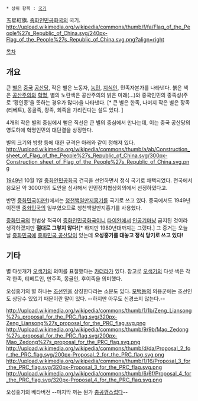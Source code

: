  * 상위 항목 : [[국기]]
五星紅旗. [[중화인민공화국]]의 국기.
http://upload.wikimedia.org/wikipedia/commons/thumb/f/fa/Flag_of_the_People%27s_Republic_of_China.svg/240px-Flag_of_the_People%27s_Republic_of_China.svg.png?align=right

[[목차]]
== 개요 ==
큰 [[별]]은 [[중국]] [[공산당]], 작은 별은 노동자, [[농민]], [[지식인]], 민족자본가를 나타낸다. 붉은 색은 [[공산주의]]와 [[혁명]], 별의 노란색은 공산주의의 밝은 미래(...)와 중국인민의 종족성(주로 '황인종'을 뜻하는 경우가 많다)을 나타낸다. [* 큰 별은 한족, 나머지 작은 별은 장족(티베트), 몽골족, 좡족, 회족을 가리킨다는 설도 있다. ]

4개의 작은 별의 중심에서 뻗은 직선은 큰 별의 중심에서 만나는데, 이는 중국 공산당의 영도하에 혁명인민의 대단결을 상징한다.

별의 크기와 방향 등에 대한 규격은 아래와 같이 정해져 있다.
http://upload.wikimedia.org/wikipedia/commons/thumb/a/ab/Construction_sheet_of_Flag_of_the_People%27s_Republic_of_China.svg/300px-Construction_sheet_of_Flag_of_the_People%27s_Republic_of_China.svg.png

[[1949년]] 10월 1일 [[중화인민공화국]] 건국을 선언하면서 정식 국기로 채택되었다. 전국에서 응모된 약 3000개의 도안을 심사해서 인민정치협상회의에서 선정하였다고. 

반면 [[중화민국]]([[대만]])에서는 [[청천백일만지홍기]]를 국기로 쓰고 있다. 중국에서도 1949년 이전엔 [[중화민국]]의 일부였으므로 청천백일만지홍기를 사용했다.

[[중화민국]]의 헌법상 적국이 [[중화인민공화국]]이니 [[타이완]]에서 [[인공기]]마냥 금지된 것이라 생각하겠지만 '''절대로 그렇지 않다!'''[* 하지만 1980년대까지는 그랬다.] 그 증거는 오늘날 [[중화민국]]에 [[중화민국 공산당]]이 있는데 '''오성홍기를 대놓고 정식 당기로 쓰고 있다!'''
== 기타 ==
별 다섯개가 [[오색기]]의 의미를 표절했다는 [[카더라]]가 있다. 참고로 [[오색기]]의 다섯 색은 각각 한족, 티베트인, 만주족, 몽골인, 후이족을 의미했다.

오성홍기의 별 하나는 [[조선인]]을 상징한다라는 소문도 있다. [[모택동]]의 의용군에는 조선인도 상당수 있었기 때문이란 말이 있다. --하지만 아무도 신경쓰지 않는다.--

http://upload.wikimedia.org/wikipedia/commons/thumb/1/1b/Zeng_Liansong%27s_proposal_for_the_PRC_flag.svg/320px-Zeng_Liansong%27s_proposal_for_the_PRC_flag.svg.png
http://upload.wikimedia.org/wikipedia/commons/thumb/9/9b/Mao_Zedong%27s_proposal_for_the_PRC_flag.svg/200px-Mao_Zedong%27s_proposal_for_the_PRC_flag.svg.png
http://upload.wikimedia.org/wikipedia/commons/thumb/d/da/Proposal_2_for_the_PRC_flag.svg/200px-Proposal_2_for_the_PRC_flag.svg.png
http://upload.wikimedia.org/wikipedia/commons/thumb/1/16/Proposal_3_for_the_PRC_flag.svg/320px-Proposal_3_for_the_PRC_flag.svg.png
http://upload.wikimedia.org/wikipedia/commons/thumb/6/6f/Proposal_4_for_the_PRC_flag.svg/320px-Proposal_4_for_the_PRC_flag.svg.png

오성홍기의 베타버전 --마지막 꺼는 뭔가 [[충공깽]]스럽다--
